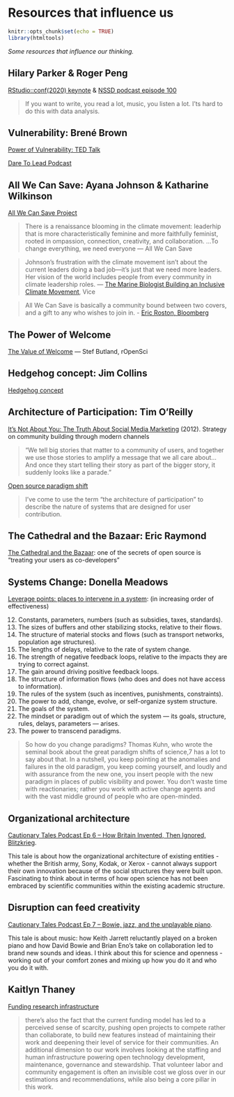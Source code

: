 # Resources that influence us {#resources-influence} 

```r
knitr::opts_chunk$set(echo = TRUE)
library(htmltools)
```

*Some resources that influence our thinking.*

<!---
# Innovation through openness, architecture, leadership, teamwork, and disruption

\*Openness and design is always on my mind, through Openscapes and beyond. But as a scientist, my entryway to it all has been through open science - more specifically/narrowly through data and code - so I am constantly learning of established ideas and stories from leaders of all kinds that inform and inspire me. I think differently now - more actively, optimistically, and boldly - than I did before, and am always trying to connect and reinforce ideas, tools, people, communities that I come across. Kindness is a big part of this too - I tried articulating some of these thoughts in my essay "Open software means kinder science" in [[Scientific American](%5Bhttps://blogs.scientificamerican.com/observations/open-software-means-kinder-science/)](<https://blogs.scientificamerican.com/observations/open-software-means-kinder-science/>)) at the end of my Mozilla Fellowship, but I have a lot more to learn. The plan here is to summarize things I've read and been thinking about along these lines. I highly recommend everything I list here and hope it will be inspiring for you too.\*

Welcoming entryways

I've always talked about Openscapes centered on the "what" : getting jazzed about open data science. But during COVID i've been focusing on the "how": 
and welcoming entryways

- new coders to R and collaborative, reproducible and open practices
- seasoned coders to GitHub
- scientists to open science through data science and publishing
- meeting design

Openscapes not just environmental science. Our roots are here with the community that we grew up with but it is much more. Mozilla. 


**Leaderful organizations**

We should be nurturing and empowering leaderful teams in science - this means horizontal leadership no matter your career stage


Jai: Electricity the cultural adaptation took a long time

Self-Organising System - Extinction Rebellion

--->
## Hilary Parker & Roger Peng

[RStudio::conf(2020) keynote](https://rstudio.com/resources/rstudioconf-2020/not-so-standard-deviations-episode-100/) & [NSSD podcast episode 100]( http://nssdeviations.com/100-live-from-rstudio-conf-2020)

> If you want to write, you read a lot, music, you listen a lot. I'ts hard to do this with data analysis.


## Vulnerability: Brené Brown

[Power of Vulnerability: TED Talk](https://www.ted.com/talks/brene_brown_the_power_of_vulnerability?language=en)

[Dare To Lead Podcast](https://brenebrown.com/dtl-podcast/)

## All We Can Save: Ayana Johnson & Katharine Wilkinson

[All We Can Save Project](https://www.allwecansave.earth/)

> There is a renaissance blooming in the climate movement: leaderhip that is more characteristically feminine and more faithfully feminist, rooted in ompassion, connection, creativity, and collaboration. ...To change everything, we need everyone — All We Can Save

> Johnson’s frustration with the climate movement isn’t about the current leaders doing a bad job—it’s just that we need more leaders. Her vision of the world includes people from every community in climate leadership roles. — [The Marine Biologist Building an Inclusive Climate Movement](https://www.vice.com/en/article/5dpyn3/the-marine-biologist-building-an-inclusive-climate-movement), Vice

>All We Can Save is basically a community bound between two covers, and a gift to any who wishes to join in. - [Eric Roston, Bloomberg](https://www.bloomberg.com/news/articles/2020-12-22/this-book-about-climate-change-will-give-you-hope)


## The Power of Welcome 

[The Value of Welcome](https://ropensci.org/blog/2017/07/18/value-of-welcome/) — Stef Butland, rOpenSci

## Hedgehog concept: Jim Collins

[Hedgehog concept](https://www.jimcollins.com/concepts/the-hedgehog-concept.html)

## Architecture of Participation: Tim O'Reilly

[It's Not About You: The Truth About Social Media Marketing](https://www.linkedin.com/pulse/20121002122119-16553-it-s-not-about-you-the-truth-about-social-media-marketing) (2012). Strategy on community building through modern channels

> "We tell big stories that matter to a community of users, and together we use those stories to amplify a message that we all care about...And once they start telling their story as part of the bigger story, it suddenly looks like a parade."

[Open source paradigm shift](https://www.oreilly.com/pub/a/tim/articles/paradigmshift_0504.html)

> I've come to use the term "the architecture of participation" to describe the nature of systems that are designed for user contribution.

## The Cathedral and the Bazaar: Eric Raymond


[The Cathedral and the Bazaar](https://www.oreilly.com/library/view/the-cathedral/0596001088/ch02.html#catbmain): one of the secrets of open source is "treating your users as co-developers"


## Systems Change: Donella Meadows 

[Leverage points: places to intervene in a system](http://donellameadows.org/archives/leverage-points-places-to-intervene-in-a-system/): (in increasing order of effectiveness)

12. Constants, parameters, numbers (such as subsidies, taxes, standards).
11. The sizes of buffers and other stabilizing stocks, relative to their flows.
10. The structure of material stocks and flows (such as transport networks, population age structures).
9. The lengths of delays, relative to the rate of system change.
8. The strength of negative feedback loops, relative to the impacts they are trying to correct against.
7. The gain around driving positive feedback loops.
6. The structure of information flows (who does and does not have access to information).
5. The rules of the system (such as incentives, punishments, constraints).
4. The power to add, change, evolve, or self-organize system structure.
3. The goals of the system.
2. The mindset or paradigm out of which the system — its goals, structure, rules, delays, parameters — arises.
1. The power to transcend paradigms.


> So how do you change paradigms? Thomas Kuhn, who wrote the seminal book about the great paradigm shifts of science,7 has a lot to say about that. In a nutshell, you keep pointing at the anomalies and failures in the old paradigm, you keep coming yourself, and loudly and with assurance from the new one, you insert people with the new paradigm in places of public visibility and power. You don’t waste time with reactionaries; rather you work with active change agents and with the vast middle ground of people who are open-minded.


## Organizational architecture 

[Cautionary Tales Podcast Ep 6 -- How Britain Invented, Then Ignored, Blitzkrieg](http://timharford.com/2019/12/cautionary-tales-ep-6-how-britain-invented-then-ignored-blitzkrieg/). 

This tale is about how the organizational architecture of existing entities - whether the British army, Sony, Kodak, or Xerox - cannot always support their own innovation because of the social structures they were built upon. Fascinating to think about in terms of how open science has not been embraced by scientific communities within the existing academic structure.


## Disruption can feed creativity 

[Cautionary Tales Podcast Ep 7 -- Bowie, jazz, and the unplayable piano](http://timharford.com/2019/12/cautionary-tales-ep-7-bowie-jazz-and-the-unplayable-piano/). 

This tale is about music: how Keith Jarrett reluctantly played on a broken piano and how David Bowie and Brian Eno's take on collaboration led to brand new sounds and ideas. I think about this for science and openness - working out of your comfort zones and mixing up how you do it and who you do it with.

## Kaitlyn Thaney

[Funding research infrastructure](https://www.force11.org/blog/infrastructure-series-funding-research-infrastructure)

>there’s also the fact that the current funding model has led to a perceived sense of scarcity, pushing open projects to compete rather than collaborate, to build new features instead of maintaining their work and deepening their level of service for their communities. 
>An additional dimension to our work involves looking at the staffing and human infrastructure powering open technology development, maintenance, governance and stewardship. That volunteer labor and community engagement is often an invisible cost we gloss over in our estimations and recommendations, while also being a core pillar in this work.


<!---
**Science as behaviour: Using a behaviour change approach to increase uptake of open science**
Emma Norris & Daryl B. O’Connor
To cite this article: Emma Norris & Daryl B. O’Connor (2019) Science as behaviour: Using a behaviour change approach to increase uptake of open science, Psychology & Health, 34:12, 1397-1406, DOI: 10.1080/08870446.2019.1679373
To link to this article: https://doi.org/10.1080/08870446.2019.1679373

Focused on the behavior changes and interactions needed at the level of J, journals/publishers, F, funders, I, institutions, R, researchers.

Behavior Change Wheel (specifiaclly COM-B) posits three essential conditions as required to result in a behaviour (Michie et al., 2011): 

1. ‘capability’ in the individual’s psychological and physical capacity to enact a behaviour
1. ‘opportunity’ in the physical and social environment beyond the individual that allow a behaviour
1. ‘motivation’ in the reflective and automatic mechanisms that activate or inhibit a behaviour 

Another possibility might be to develop a Volitional Help Sheet for Open Science (VHS-OS; Armitage, 2008). The VHS technique is a simple technique that has been developed to help facilitate the forma- tion of if-then plans (or implementation intentions). This technique has been shown to be effective by encouraging respondents to actively form plans that help overcome salient barriers to engaging in a range of behaviours (Armitage, 2008; Armitage & Arden, 2012; O’Connor, Armitage, & Ferguson, 2015). Therefore, this might represent another fruitful way forward.

https://www.cos.io/blog/open-science-is-a-behavior
--->



